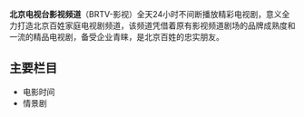 {{newsrelease|time=2014-11-25T12:28:46+00:00}}
{{unreferenced|time=2014-11-25T12:28:46+00:00}}
{{頻道資訊
| 頻道名稱         = 北京电视台影视频道<br>BRTV-影视
| 所屬國家         = {{PRC}}
| 總部所在         = [[北京市|北京市]]朝阳区CBD核心区建国路98号（2009年4月1日之后）<br>北京市海淀区西三环北路（之前）
| 播放地區         = {{CHN}}
| 開播日期         = 1992年
| 停播日期         = 
| 收視率           = 
| 收視率調查時間   = 
| 收視率資料來源   = 
| 頻道口號         = 故事從這裡開始
| 視頻格式         = [[標準畫質電視|SDTV]]（[[576i|576i]] [[縱橫比_(圖像)|16:9]]）<br/>[[高清晰度電視|HDTV]]（[[1080i|1080i]] [[縱橫比_(圖像)|16:9]]）
| 音頻格式         = [[單聲道|單聲道]]（[[標清|標清]]）<br/>[[立體聲|立體聲]]/[[杜比數字|環繞聲]]（[[高清|高清]]）
| 擁有者           = [[北京电视台|北京电视台]]
| 持股者           = 
| 前頻道名稱       = '''北京有线电视台一套'''<br>'''北京电视台四套'''
| 被取代名稱       = 
| 集團同類頻道     = 
| 重播服務頻道     = 
| 頻道官方網站     = https://web.archive.org/web/20160911145703/http://btv.btime.com/yingshi.html
| 備註             = 
| 有線電視供應商01 = [[歌华有线|歌华有线]]
| 有線電視頻道數01 = 24頻道
}}
'''北京电视台影视频道'''（BRTV-影视）全天24小时不间断播放精彩电视剧，意义全力打造北京百姓家庭电视剧频道，该频道凭借着原有影视频道剧场的品牌成熟度和一流的精品电视剧，备受企业青睐，是北京百姓的忠实朋友。

== 主要栏目 ==
*电影时间
*情景剧
{{北京电视台}}